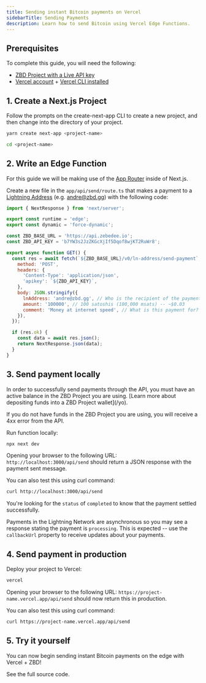 ```yaml
---
title: Sending instant Bitcoin payments on Vercel
sidebarTitle: Sending Payments
description: Learn how to send Bitcoin using Vercel Edge Functions.
---
```


## Prerequisites

To complete this guide, you will need the following:

- [ZBD Project with a Live API key](/docs/getting-started)
- [Vercel account](https://vercel.com/signup) + [Vercel CLI installed](https://vercel.com/docs/cli#installing-vercel-cli)

## 1. Create a Next.js Project

Follow the prompts on the create-next-app CLI to create a new project, and then change into the directory of your project.

```bash
yarn create next-app <project-name>
```

```bash
cd <project-name>
```

## 2. Write an Edge Function

<Note>For this guide we will be making use of the [App Router](https://nextjs.org/docs/app/building-your-application/routing/route-handlers) inside of Next.js.</Note>

Create a new file in the `app/api/send/route.ts` that makes a payment to a [Lightning Address](/knowledge-base/glossary) (e.g. andre@zbd.gg) with the following code:

<CodeGroup>

```javascript app/api/send/route.ts
import { NextResponse } from 'next/server';

export const runtime = 'edge';
export const dynamic = 'force-dynamic';

const ZBD_BASE_URL = 'https://api.zebedee.io';
const ZBD_API_KEY = 'b7YW3s2JzZKGcXjIf5Dqof8wjKT2RuWr8';

export async function GET() {
  const res = await fetch(`${ZBD_BASE_URL}/v0/ln-address/send-payment`, {
    method: 'POST',
    headers: {
      'Content-Type': 'application/json',
      'apikey': `${ZBD_API_KEY}`,
    },
    body: JSON.stringify({
      lnAddress: 'andre@zbd.gg', // Who is the recipient of the payment?
      amount: '100000', // 100 satoshis (100,000 msats) -- ~$0.03
      comment: 'Money at internet speed', // What is this payment for?
    }),
  });

  if (res.ok) {
    const data = await res.json();
    return NextResponse.json(data);
  }
}
```

</CodeGroup>

## 3. Send payment locally

<Warning>
  In order to successfully send payments through the API, you must have an active balance in the ZBD Project you are using. [Learn more about depositing funds into a ZBD Project wallet](/yo).

  If you do not have funds in the ZBD Project you are using, you will receive a 4xx error from the API.
</Warning>

Run function locally:

```bash
npx next dev
```

Opening your browser to the following URL: `http://localhost:3000/api/send` should return a JSON response with the payment sent message.

You can also test this using curl command:

```bash
curl http://localhost:3000/api/send
```

You're looking for the `status` of `completed` to know that the payment settled successfully. 

<Info>Payments in the Lightning Network are asynchronous so you may see a response stating the payment is `processing`. This is expected -- use the `callbackUrl` property to receive updates about your payments.</Info>

## 4. Send payment in production

Deploy your project to Vercel:

```bash
vercel
```

Opening your browser to the following URL: `https://project-name.vercel.app/api/send` should now return this in production.

You can also test this using curl command:

```bash
curl https://project-name.vercel.app/api/send
```

## 5. Try it yourself

You can now begin sending instant Bitcoin payments on the edge with Vercel + ZBD!

<CardGroup cols={1}>
  <Card title="Vercel Edge Functions Example" icon="github" color="#000000" href="https://github.com/zebedeeio/zbd-vercel-edge-functions-example">
    See the full source code.
  </Card>
</CardGroup>